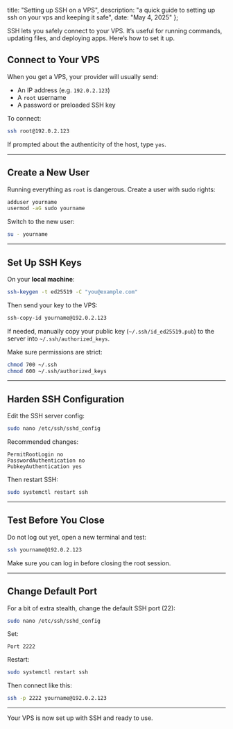   title: "Setting up SSH on a VPS",
  description: "a quick guide to setting up ssh on your vps and keeping it safe",
  date: "May 4, 2025"
};

SSH lets you safely connect to your VPS. It’s useful for running commands, updating files, and deploying apps. Here’s how to set it up.

## Connect to Your VPS

When you get a VPS, your provider will usually send:

- An IP address (e.g. `192.0.2.123`)
- A `root` username
- A password or preloaded SSH key

To connect:

```bash
ssh root@192.0.2.123
````

If prompted about the authenticity of the host, type `yes`.

---

## Create a New User

Running everything as `root` is dangerous. Create a user with sudo rights:

```bash
adduser yourname
usermod -aG sudo yourname
```

Switch to the new user:

```bash
su - yourname
```

---

## Set Up SSH Keys

On your **local machine**:

```bash
ssh-keygen -t ed25519 -C "you@example.com"
```

Then send your key to the VPS:

```bash
ssh-copy-id yourname@192.0.2.123
```

If needed, manually copy your public key (`~/.ssh/id_ed25519.pub`) to the server into `~/.ssh/authorized_keys`.

Make sure permissions are strict:

```bash
chmod 700 ~/.ssh
chmod 600 ~/.ssh/authorized_keys
```

---

## Harden SSH Configuration

Edit the SSH server config:

```bash
sudo nano /etc/ssh/sshd_config
```

Recommended changes:

```text
PermitRootLogin no
PasswordAuthentication no
PubkeyAuthentication yes
```

Then restart SSH:

```bash
sudo systemctl restart ssh
```

---

## Test Before You Close

Do not log out yet, open a new terminal and test:

```bash
ssh yourname@192.0.2.123
```

Make sure you can log in before closing the root session.

---

## Change Default Port

For a bit of extra stealth, change the default SSH port (22):

```bash
sudo nano /etc/ssh/sshd_config
```

Set:

```text
Port 2222
```

Restart:

```bash
sudo systemctl restart ssh
```

Then connect like this:

```bash
ssh -p 2222 yourname@192.0.2.123
```

---

Your VPS is now set up with SSH and ready to use.
